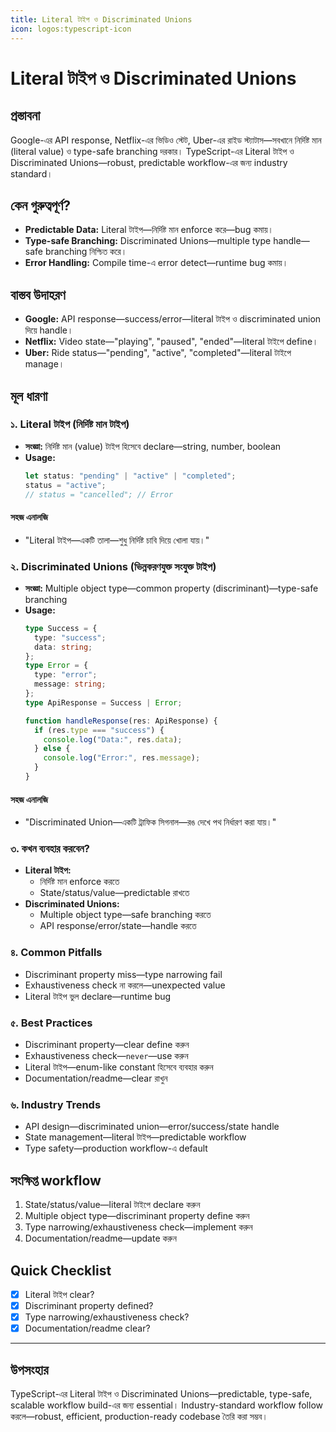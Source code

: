 ```yaml
---
title: Literal টাইপ ও Discriminated Unions
icon: logos:typescript-icon
---
```


# Literal টাইপ ও Discriminated Unions

## প্রস্তাবনা

Google-এর API response, Netflix-এর ভিডিও স্টেট, Uber-এর রাইড স্ট্যাটাস—সবখানে নির্দিষ্ট মান (literal value) ও type-safe branching দরকার। TypeScript-এর Literal টাইপ ও Discriminated Unions—robust, predictable workflow-এর জন্য industry standard।

## কেন গুরুত্বপূর্ণ?

- **Predictable Data:** Literal টাইপ—নির্দিষ্ট মান enforce করে—bug কমায়।
- **Type-safe Branching:** Discriminated Unions—multiple type handle—safe branching নিশ্চিত করে।
- **Error Handling:** Compile time-এ error detect—runtime bug কমায়।

## বাস্তব উদাহরণ

- **Google:** API response—success/error—literal টাইপ ও discriminated union দিয়ে handle।
- **Netflix:** Video state—"playing", "paused", "ended"—literal টাইপে define।
- **Uber:** Ride status—"pending", "active", "completed"—literal টাইপে manage।

## মূল ধারণা

### ১. Literal টাইপ (নির্দিষ্ট মান টাইপ)

- **সংজ্ঞা:** নির্দিষ্ট মান (value) টাইপ হিসেবে declare—string, number, boolean
- **Usage:**
  ```typescript
  let status: "pending" | "active" | "completed";
  status = "active";
  // status = "cancelled"; // Error
  ```

#### সহজ এনালজি

- "Literal টাইপ—একটি তালা—শুধু নির্দিষ্ট চাবি দিয়ে খোলা যায়।"

### ২. Discriminated Unions (ভিন্নকরণযুক্ত সংযুক্ত টাইপ)

- **সংজ্ঞা:** Multiple object type—common property (discriminant)—type-safe branching
- **Usage:**
  ```typescript
  type Success = {
    type: "success";
    data: string;
  };
  type Error = {
    type: "error";
    message: string;
  };
  type ApiResponse = Success | Error;

  function handleResponse(res: ApiResponse) {
    if (res.type === "success") {
      console.log("Data:", res.data);
    } else {
      console.log("Error:", res.message);
    }
  }
  ```

#### সহজ এনালজি

- "Discriminated Union—একটি ট্রাফিক সিগনাল—রঙ দেখে পথ নির্ধারণ করা যায়।"

### ৩. কখন ব্যবহার করবেন?

- **Literal টাইপ:**
  - নির্দিষ্ট মান enforce করতে
  - State/status/value—predictable রাখতে
- **Discriminated Unions:**
  - Multiple object type—safe branching করতে
  - API response/error/state—handle করতে

### ৪. Common Pitfalls

- Discriminant property miss—type narrowing fail
- Exhaustiveness check না করলে—unexpected value
- Literal টাইপ ভুল declare—runtime bug

### ৫. Best Practices

- Discriminant property—clear define করুন
- Exhaustiveness check—`never`—use করুন
- Literal টাইপ—enum-like constant হিসেবে ব্যবহার করুন
- Documentation/readme—clear রাখুন

### ৬. Industry Trends

- API design—discriminated union—error/success/state handle
- State management—literal টাইপ—predictable workflow
- Type safety—production workflow-এ default

## সংক্ষিপ্ত workflow

1. State/status/value—literal টাইপে declare করুন
2. Multiple object type—discriminant property define করুন
3. Type narrowing/exhaustiveness check—implement করুন
4. Documentation/readme—update করুন

## Quick Checklist

- [x] Literal টাইপ clear?
- [x] Discriminant property defined?
- [x] Type narrowing/exhaustiveness check?
- [x] Documentation/readme clear?

---

## উপসংহার

TypeScript-এর Literal টাইপ ও Discriminated Unions—predictable, type-safe, scalable workflow build-এর জন্য essential। Industry-standard workflow follow করলে—robust, efficient, production-ready codebase তৈরি করা সম্ভব।

